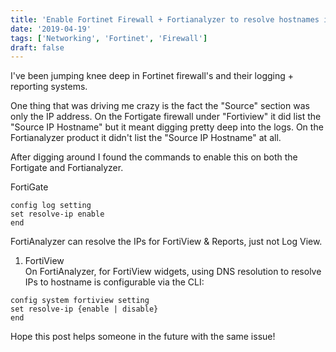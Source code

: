 ```yaml
---
title: 'Enable Fortinet Firewall + Fortianalyzer to resolve hostnames in Fortiview'
date: '2019-04-19'
tags: ['Networking', 'Fortinet', 'Firewall']
draft: false
---
```

I've been jumping knee deep in Fortinet firewall's and their logging + reporting systems.  
  
One thing that was driving me crazy is the fact the "Source" section was only the IP address. On the Fortigate firewall under "Fortiview" it did list the "Source IP Hostname" but it meant digging pretty deep into the logs. On the Fortianalyzer product it didn't list the "Source IP Hostname" at all.  
  
After digging around I found the commands to enable this on both the Fortigate and Fortianalyzer.  
  
FortiGate  

```
config log setting  
set resolve-ip enable  
end
```  
  
FortiAnalyzer can resolve the IPs for FortiView & Reports, just not Log View.  
  
1) FortiView  
On FortiAnalyzer, for FortiView widgets, using DNS resolution to resolve IPs to hostname is configurable via the CLI:  

```  
config system fortiview setting  
set resolve-ip {enable | disable}  
end  
```
  
Hope this post helps someone in the future with the same issue!
